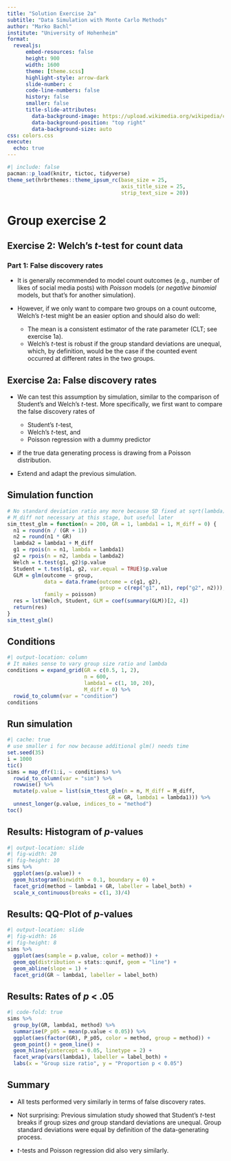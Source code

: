 ```yaml
---
title: "Solution Exercise 2a"
subtitle: "Data Simulation with Monte Carlo Methods"
author: "Marko Bachl"
institute: "University of Hohenheim"
format:
  revealjs:
      embed-resources: false
      height: 900
      width: 1600
      theme: [theme.scss]
      highlight-style: arrow-dark
      slide-number: c
      code-line-numbers: false
      history: false
      smaller: false
      title-slide-attributes:
        data-background-image: https://upload.wikimedia.org/wikipedia/commons/6/64/Uni_Hohenheim-Logo.svg
        data-background-position: "top right"
        data-background-size: auto
css: colors.css
execute:
  echo: true
---
```


```r
#| include: false
pacman::p_load(knitr, tictoc, tidyverse)
theme_set(hrbrthemes::theme_ipsum_rc(base_size = 25,
                                     axis_title_size = 25,
                                     strip_text_size = 20))
```

# Group exercise 2

## Exercise 2: Welch's *t*-test for count data

### Part 1: False discovery rates

- It is generally recommended to model count outcomes (e.g., number of likes of social media posts) with *Poisson* models (or *negative binomial* models, but that's for another simulation).

- However, if we only want to compare two groups on a count outcome, Welch's *t*-test might be an easier option and should also do well:
    - The mean is a consistent estimator of the rate parameter (CLT; see exercise 1a).
    - Welch's *t*-test is robust if the group standard deviations are unequal, which, by definition, would be the case if the counted event occurred at different rates in the two groups.

## Exercise 2a: False discovery rates

- We can test this assumption by simulation, similar to the comparison of Student's and Welch's *t*-test. More specifically, we first want to compare the false discovery rates of 
    - Student's *t*-test,
    - Welch's *t*-test, and
    - Poisson regression with a dummy predictor

- if the true data generating process is drawing from a Poisson distribution.

- Extend and adapt the previous simulation.

## Simulation function

```r
# No standard deviation ratio any more because SD fixed at sqrt(lambda)
# M_diff not necessary at this stage, but useful later
sim_ttest_glm = function(n = 200, GR = 1, lambda1 = 1, M_diff = 0) {
  n1 = round(n / (GR + 1))
  n2 = round(n1 * GR)
  lambda2 = lambda1 + M_diff
  g1 = rpois(n = n1, lambda = lambda1)
  g2 = rpois(n = n2, lambda = lambda2)
  Welch = t.test(g1, g2)$p.value
  Student = t.test(g1, g2, var.equal = TRUE)$p.value
  GLM = glm(outcome ~ group,
            data = data.frame(outcome = c(g1, g2),
                              group = c(rep("g1", n1), rep("g2", n2))),
            family = poisson)
  res = lst(Welch, Student, GLM = coef(summary(GLM))[2, 4])
  return(res)
}
sim_ttest_glm()
```

## Conditions
```r
#| output-location: column
# It makes sense to vary group size ratio and lambda
conditions = expand_grid(GR = c(0.5, 1, 2), 
                         n = 600,
                         lambda1 = c(1, 10, 20),
                         M_diff = 0) %>% 
  rowid_to_column(var = "condition")
conditions
```

## Run simulation
```r
#| cache: true
# use smaller i for now because additional glm() needs time
set.seed(35)
i = 1000
tic()
sims = map_dfr(1:i, ~ conditions) %>%
  rowid_to_column(var = "sim") %>%
  rowwise() %>%
  mutate(p.value = list(sim_ttest_glm(n = n, M_diff = M_diff,
                                 GR = GR, lambda1 = lambda1))) %>% 
  unnest_longer(p.value, indices_to = "method")
toc()
```

## Results: Histogram of *p*-values
```r
#| output-location: slide
#| fig-width: 20
#| fig-height: 10
sims %>% 
  ggplot(aes(p.value)) +
  geom_histogram(binwidth = 0.1, boundary = 0) + 
  facet_grid(method ~ lambda1 + GR, labeller = label_both) + 
  scale_x_continuous(breaks = c(1, 3)/4)
```

## Results: QQ-Plot of *p*-values
```r
#| output-location: slide
#| fig-width: 16
#| fig-height: 8
sims %>% 
  ggplot(aes(sample = p.value, color = method)) +
  geom_qq(distribution = stats::qunif, geom = "line") + 
  geom_abline(slope = 1) + 
  facet_grid(GR ~ lambda1, labeller = label_both)
```

## Results: Rates of *p* < .05
```r
#| code-fold: true
sims %>% 
  group_by(GR, lambda1, method) %>% 
  summarise(P_p05 = mean(p.value < 0.05)) %>% 
  ggplot(aes(factor(GR), P_p05, color = method, group = method)) + 
  geom_point() + geom_line() + 
  geom_hline(yintercept = 0.05, linetype = 2) + 
  facet_wrap(vars(lambda1), labeller = label_both) +
  labs(x = "Group size ratio", y = "Proportion p < 0.05")
```

## Summary

- All tests performed very similarly in terms of false discovery rates.

- Not surprising: Previous simulation study showed that Student's *t*-test breaks if group sizes *and* group standard deviations are unequal. Group standard deviations were equal by definition of the data-generating process.

- *t*-tests and Poisson regression did also very similarly.
